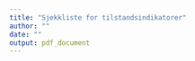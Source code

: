 ```yaml
---
title: "Sjekkliste for tilstandsindikatorer"
author: ""
date: ""
output: pdf_document
---
```



\def\LayoutTextField#1#2{% label, field
  #2%
}


\begin{Form}
    Indikatornavn: \TextField[width=10cm]{Indikatornavn}\\\\
    Tilstede under utfyllingen: \TextField[multiline=true, width=10cm,height=1cm]{Tilstede}\\\\
    Dato: \TextField[width=3cm]{Dato}\\
    \\
    \CheckBox{Indikatoren gir et representativt bilde av miljøets tilstand, miljøpåvirkninger eller samfunnets respons og er relevant for det arealet som vurderes }\\
    Kommentar: \\\\
     \TextField[multiline=true, width=\linewidth,height=2cm,invisible=true]{a}\\\\
      \CheckBox{Indikatoren påvirkes betraktelig av menneskelig aktivitet, og denne responsen blir ikke overskygget av den naturlige variasjonen i indikatoren }\\
    Kommentar: \\\\
     \TextField[multiline=true, width=\linewidth,height=2cm]{b}\\\\
      \CheckBox{Indikatoren gir grunnlag for internasjonale sammenligninger}\\
    Kommentar: \\\\
     \TextField[multiline=true, width=\linewidth,height=2cm]{c}\\\\
      \CheckBox{Vi har kontroll på at variasjonen vi innfører gjennom beregningene våre ikke overskygger eller systematisk styrer verdien av indikatoren}\\
    Kommentar: \\\\
     \TextField[multiline=true, width=\linewidth,height=2cm]{c2}\\\\
      \CheckBox{Indikatoren representerer en unik side ved økosystemet som ikke fanges opp av noen av de andre indikatorene}\\
    Kommentar: \\\\
     \TextField[multiline=true, width=\linewidth,height=2cm]{d}\\\\
      \CheckBox{Metoden for beregning av indikatorverdier er godt dokumentert og beregningene er reproduserbare}\\
    Kommentar: \\\\
     \TextField[multiline=true, width=\linewidth,height=2cm]{e}\\\\
      \CheckBox{Fastsetting av referanseverdier (0, 1) og grenseverdier for GØT er godt faglig begrunnet og gjennomdiskutert med flere fagfeller}\\
    Kommentar: \\\\
     \TextField[multiline=true, width=\linewidth,height=2cm]{f}\\\\
      \CheckBox{Indikatoren lar seg tilskrive en eller flere av de syv definerte økosystemegenskapene}\\
    Kommentar: \\\\
     \TextField[multiline=true, width=\linewidth,height=2cm]{g}\\\\
      \CheckBox{Data som trengs for å støtte indikatoren er
lett tilgjengelig eller kunne gjøres tilgjengelig på en kostnadseffektiv måte
}\\
    Kommentar: \\\\
     \TextField[multiline=true, width=\linewidth,height=2cm]{h}\\\\
      \CheckBox{Data som trengs for å støtte indikatoren er
godt dokumentert og av kjent kvalitet
}\\
    Kommentar: \\\\
     \TextField[multiline=true, width=\linewidth,height=2cm]{i}\\\\
    
     
     
    
\end{Form}